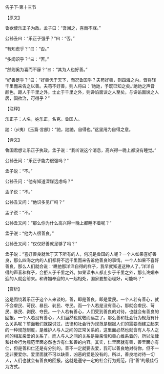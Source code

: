 

告子下·第十三节

【原文】

鲁欲使乐正子为政。孟子曰：“吾闻之，喜而不寐。”

公孙丑曰：“乐正子强乎？”曰：“否。”

“有知虑乎？”曰：“否。”

“多闻识乎？”曰：“否。”

“然则奚为喜而不寐？”曰：“其为人也好善。”

“好善足乎？”曰：“好善优于天下，而况鲁国乎？夫苟好善，则四海之内，皆将轻千里而来告之以善。夫苟不好善，则人将曰：‘訑訑，予既已知之矣。’訑訑之声音颜色，距人于千里之外。士止于千里之外，则谗谄面谀之人至矣。与谗谄面谀之人居，国欲治，可得乎？”

【注释】

乐正子：人名，姓乐正，名克。鲁国人。

訑：（yi夷）《玉篇·言部》：“訑，訑訑，自得也。”这里用为自得之意。

【译文】

鲁国君想让乐正子执政。孟子说：“我听说这个消息，高兴得一晚上都没有睡觉。”

公孙丑问：“乐正子能力很强吗？”

孟子说：“不。”

公孙丑问：“他有知道深谋远虑吗？”

孟子说：“不。”

公孙丑又问：“他识多见广吗？”

孟子说：“不。”

公孙丑又问：“那么你为什么高兴得一晚上都睡不着呢？”

孟子说：“他为人很善良。”

公孙丑又问：“仅仅好善就足够了吗？”

孟子说：“喜好善良就优于天下所有的人，何况是鲁国的人呢？一个人如果喜好善良，那么四海之内的人们都将不远千里而来告诉他善良的事情。一个人如果不喜好善良，那么人们就会说：‘瞧他那洋洋自得的样子，我早就知道这种人了。’洋洋自得的声音和样子，会拒人于千里之外。如果读书人都止步于千里之外，那么谗媚奉迎的人就会前来。和谗媚奉迎的人一起相处，国家要想治理好，可能吗？”

【赏析】

这是围绕着乐正子这个人来谈的，善，即是善良，即是爱民。一个人若有善心，就不会虐民、苛民、暴民、剥民、夺民。而一个人若是没有善心，那就会虐民、苛民、暴民、剥民、夺民。一个人若有善心，人们受到善良的对待，也就会有善良的回报。一个人若没有善心，人们当然也就敬而远之了。那么善和社会行为规范有什么关系呢？前面我们就探讨过，法律和社会行为规范是根据人们的需要而建立起来的一种规范制度，是维护人与人之间的正常关系的，这里面必然也就含有人与人之间的相互亲爱的关系了，而人与人之间的关系是靠亲情和善心维系着的，所以法律和社会行为规范里面必然也含有仁和善的内容。其实，仁里面就有善，善里面亦有仁，但是善和仁还是有分别的。善不一定就要去爱，我可以善良地对待你，但不一定非要爱你。爱里面就不可以缺善，凶恶的爱是没有的。所以，善良地对待一切人，人们也就会有善良的回报。这就是遵守一定的社会行为规范，用“善”的最佳行为方式。

